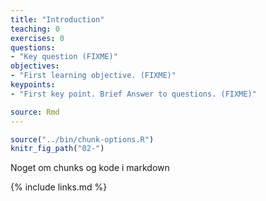 ```yaml
---
title: "Introduction"
teaching: 0
exercises: 0
questions:
- "Key question (FIXME)"
objectives:
- "First learning objective. (FIXME)"
keypoints:
- "First key point. Brief Answer to questions. (FIXME)"

source: Rmd
---
```

```r
source("../bin/chunk-options.R")
knitr_fig_path("02-")
```

Noget om chunks og kode i markdown

{% include links.md %}